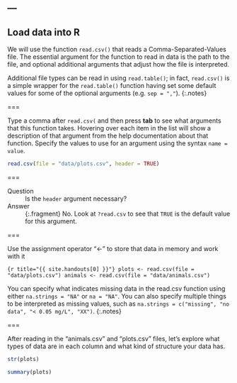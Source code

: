 ---
---

## Load data into R

We will use the function `read.csv()` that reads a Comma-Separated-Values file.
The essential argument for the function to read in data is the path to the file,
and optional additional arguments that adjust how the file is interpreted.

Additional file types can be read in using `read.table()`; in fact, `read.csv()`
is a simple wrapper for the `read.table()` function having set some default
values for some of the optional arguments (e.g. `sep = ","`).
{:.notes}

===

Type a comma after `read.csv(` and then press **tab** to see what arguments that
this function takes. Hovering over each item in the list will show a description
of that argument from the help documentation about that function. Specify the
values to use for an argument using the syntax `name = value`.

```r
read.csv(file = "data/plots.csv", header = TRUE)
```

===

Question
: Is the `header` argument necessary?

Answer
: {:.fragment} No. Look at `?read.csv` to see that `TRUE` is the default value for this argument.

===

Use the assignment operator "<-" to store that data in memory and work with it

```{r title="{{ site.handouts[0] }}"}
plots <- read.csv(file = "data/plots.csv")
animals <- read.csv(file = "data/animals.csv")
``` 

You can specify what indicates missing data in the read.csv function using
either `na.strings = "NA"` or `na = "NA"`. You can also specify multiple things
to be interpreted as missing values, such as `na.strings = c("missing", "no
data", "< 0.05 mg/L", "XX")`.
{:.notes}

===

After reading in the "animals.csv" and "plots.csv" files, let's explore what
types of data are in each column and what kind of structure your data has.

```r
str(plots)
```

```r
summary(plots)
```
